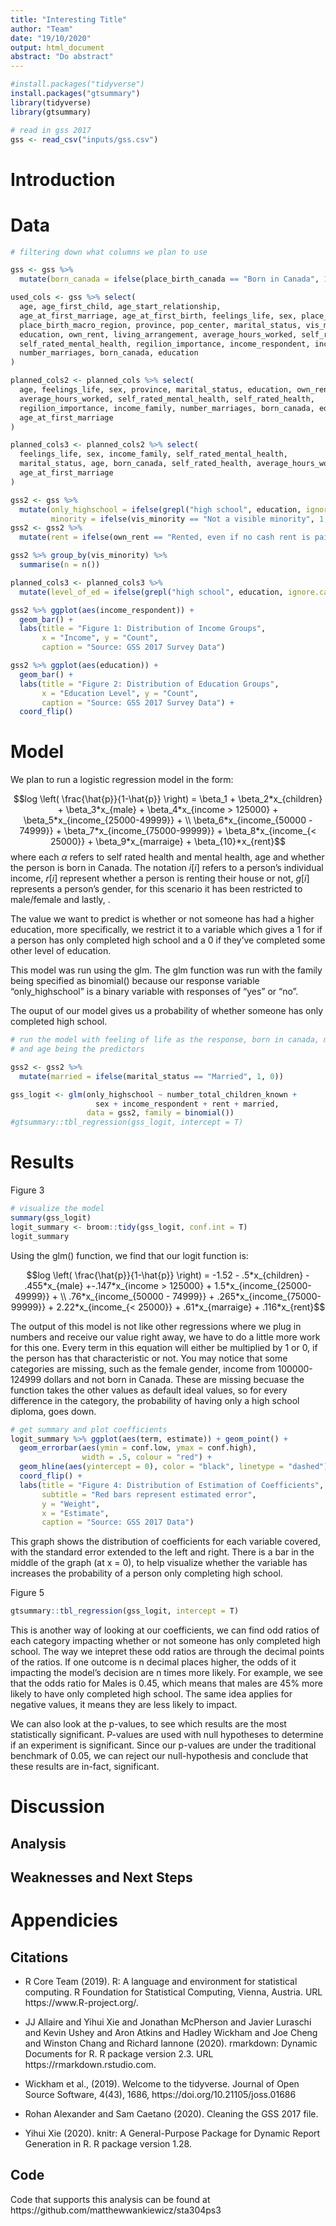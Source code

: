 ```yaml
---
title: "Interesting Title"
author: "Team"
date: "19/10/2020"
output: html_document
abstract: "Do abstract"
---
```


```r
#install.packages("tidyverse")
install.packages("gtsummary")
library(tidyverse)
library(gtsummary)
```


```r
# read in gss 2017
gss <- read_csv("inputs/gss.csv")
```


# Introduction

# Data

```r
# filtering down what columns we plan to use

gss <- gss %>% 
  mutate(born_canada = ifelse(place_birth_canada == "Born in Canada", 1, 0))

used_cols <- gss %>% select(
  age, age_first_child, age_start_relationship, 
  age_at_first_marriage, age_at_first_birth, feelings_life, sex, place_birth_canada,
  place_birth_macro_region, province, pop_center, marital_status, vis_minority, 
  education, own_rent, living_arrangement, average_hours_worked, self_rated_health,
  self_rated_mental_health, regilion_importance, income_respondent, income_family,
  number_marriages, born_canada, education
)

planned_cols2 <- planned_cols %>% select(
  age, feelings_life, sex, province, marital_status, education, own_rent,
  average_hours_worked, self_rated_mental_health, self_rated_health, 
  regilion_importance, income_family, number_marriages, born_canada, education,
  age_at_first_marriage
)

planned_cols3 <- planned_cols2 %>% select(
  feelings_life, sex, income_family, self_rated_mental_health,
  marital_status, age, born_canada, self_rated_health, average_hours_worked, education,
  age_at_first_marriage
)

gss2 <- gss %>% 
  mutate(only_highschool = ifelse(grepl("high school", education, ignore.case = T), 1, 0),
         minority = ifelse(vis_minority == "Not a visible minority", 1, 0))
gss2 <- gss2 %>% 
  mutate(rent = ifelse(own_rent == "Rented, even if no cash rent is paid", 1, 0))

gss2 %>% group_by(vis_minority) %>% 
  summarise(n = n())

planned_cols3 <- planned_cols3 %>% 
  mutate(level_of_ed = ifelse(grepl("high school", education, ignore.case = T), 1, 0)) 
```

```r
gss2 %>% ggplot(aes(income_respondent)) + 
  geom_bar() +
  labs(title = "Figure 1: Distribution of Income Groups",
       x = "Income", y = "Count",
       caption = "Source: GSS 2017 Survey Data")

gss2 %>% ggplot(aes(education)) + 
  geom_bar() +
  labs(title = "Figure 2: Distribution of Education Groups",
       x = "Education Level", y = "Count",
       caption = "Source: GSS 2017 Survey Data") +
  coord_flip()
```



# Model

We plan to run a logistic regression model in the form:

$$log \left( \frac{\hat{p}}{1-\hat{p}} \right) = \beta_1 + \beta_2*x_{children} + \beta_3*x_{male} + \beta_4*x_{income > 125000} + \beta_5*x_{income_{25000-49999}} + \\ \beta_6*x_{income_{50000 - 74999}} + \beta_7*x_{income_{75000-99999}} + \beta_8*x_{income_{< 25000}} + \beta_9*x_{marraige} + \beta_{10}*x_{rent}$$
where each $\alpha$ refers to self rated health and mental health, age and whether the person is born in Canada. The notation $i[i]$ refers to a person's individual income, $r[i]$ represent whether a person is renting their house or not, $g[i]$ represents a person's gender, for this scenario it has been restricted to male/female and lastly, .

The value we want to predict is whether or not someone has had a higher education, more specifically, we restrict it to a variable which gives a 1 for if a person has only completed high school and a 0 if they've completed some other level of education.

This model was run using the glm. The glm function was run with the family being specified as binomial() because our response variable "only_highschool" is a binary variable with responses of "yes" or "no".

The ouput of our model gives us a probability of whether someone has only completed high school. 


```r
# run the model with feeling of life as the response, born in canada, mental health, 
# and age being the predictors

gss2 <- gss2 %>% 
  mutate(married = ifelse(marital_status == "Married", 1, 0))

gss_logit <- glm(only_highschool ~ number_total_children_known +
                   sex + income_respondent + rent + married,
                 data = gss2, family = binomial())
#gtsummary::tbl_regression(gss_logit, intercept = T)
```

# Results

Figure 3
```r
# visualize the model
summary(gss_logit)
logit_summary <- broom::tidy(gss_logit, conf.int = T)
logit_summary
```

Using the glm() function, we find that our logit function is:

$$log \left( \frac{\hat{p}}{1-\hat{p}} \right) = -1.52 - .5*x_{children}
- .455*x_{male} +-.147*x_{income > 125000} + 1.5*x_{income_{25000-49999}} + \\ .76*x_{income_{50000 - 74999}} + .265*x_{income_{75000-99999}} + 2.22*x_{income_{< 25000}} + .61*x_{marraige} + .116*x_{rent}$$

The output of this model is not like other regressions where we plug in numbers and receive our value right away, we have to do a little more work for this one. Every term in this equation will either be multiplied by 1 or 0, if the person has that characteristic or not. You may notice that some categories are missing, such as the female gender, income from 100000-124999 dollars and not born in Canada. These are missing becuase the function takes the other values as default ideal values, so for every difference in the category, the probability of having only a high school diploma, goes down.


```r
# get summary and plot coefficients
logit_summary %>% ggplot(aes(term, estimate)) + geom_point() + 
  geom_errorbar(aes(ymin = conf.low, ymax = conf.high),
                width = .5, colour = "red") +
  geom_hline(aes(yintercept = 0), color = "black", linetype = "dashed") +
  coord_flip() + 
  labs(title = "Figure 4: Distribution of Estimation of Coefficients",
       subtitle = "Red bars represent estimated error",
       y = "Weight",
       x = "Estimate",
       caption = "Source: GSS 2017 Data")
```

This graph shows the distribution of coefficients for each variable covered, with the standard error extended to the left and right. There is a bar in the middle of the graph (at x = 0), to help visualize whether the variable has increases the probability of a person only completing high school.

Figure 5
```r
gtsummary::tbl_regression(gss_logit, intercept = T)
```

This is another way of looking at our coefficients, we can find odd ratios of each category impacting whether or not someone has only completed high school. The way we intepret these odd ratios are through the decimal points of the ratios. If one outcome is n decimal places higher, the odds of it impacting the model's decision are n times more likely. For example, we see that the odds ratio for Males is 0.45, which means that males are 45% more likely to have only completed high school. The same idea applies for negative values, it means they are less likely to impact. 

We can also look at the p-values, to see which results are the most statistically significant. P-values are used with null hypotheses to determine if an experiment is significant. Since our p-values are under the traditional benchmark of 0.05, we can reject our null-hypothesis and conclude that these results are in-fact, significant.

# Discussion

## Analysis

## Weaknesses and Next Steps

# Appendicies

## Citations

- R Core Team (2019). R: A language and environment for statistical computing. R Foundation for
  Statistical Computing, Vienna, Austria. URL https://www.R-project.org/.
  
- JJ Allaire and Yihui Xie and Jonathan McPherson and Javier Luraschi and Kevin Ushey and Aron
  Atkins and Hadley Wickham and Joe Cheng and Winston Chang and Richard Iannone (2020).
  rmarkdown: Dynamic Documents for R. R package version 2.3. URL https://rmarkdown.rstudio.com.

- Wickham et al., (2019). Welcome to the tidyverse. Journal of Open Source Software, 4(43),
  1686, https://doi.org/10.21105/joss.01686
  
- Rohan Alexander and Sam Caetano (2020). Cleaning the GSS 2017 file.

- Yihui Xie (2020). knitr: A General-Purpose Package for Dynamic Report Generation in R. R
  package version 1.28.

## Code
  
Code that supports this analysis can be found at https://github.com/matthewwankiewicz/sta304ps3